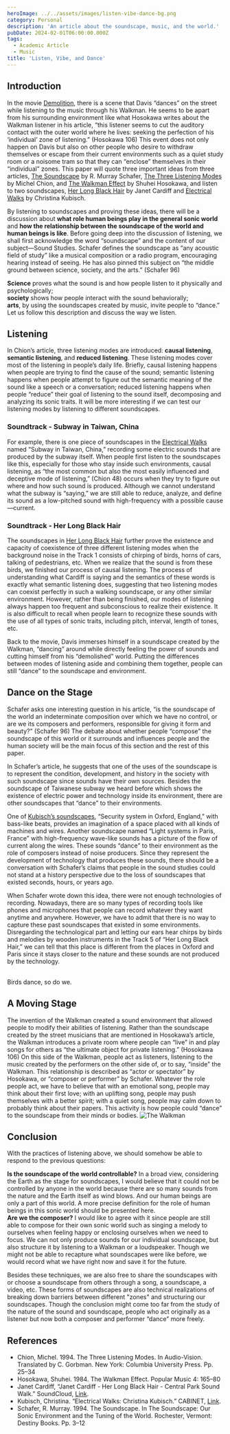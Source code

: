 ```yaml
---
heroImage: ../../assets/images/listen-vibe-dance-bg.png
category: Personal
description: 'An article about the soundscape, music, and the world.'
pubDate: 2024-02-01T06:00:00.000Z
tags:
  - Academic Article
  - Music
title: 'Listen, Vibe, and Dance'
---
```


## Introduction

In the movie [Demolition](<https://en.wikipedia.org/wiki/Demolition_(2015_film)>), there is a scene that Davis “dances” on the street while listening to the music through his Walkman.
He seems to be apart from his surrounding environment like what Hosokawa writes about the Walkman listener in his article,
“this listener seems to cut the auditory contact with the outer world where he lives: seeking the perfection of his ‘individual’ zone of listening.” (Hosokawa 106)
This event does not only happen on Davis but also on other people who desire to withdraw themselves or escape from their current environments
such as a quiet study room or a noisome tram so that they can “enclose” themselves in their “individual” zones.
This paper will quote three important ideas from three articles, [The Soundscape](https://monoskop.org/images/d/d4/Schafer_R_Murray_The_Soundscape_Our_Sonic_Environment_and_the_Tuning_of_the_World_1994.pdf) by R. Murray Schafer,
[The Three Listening Modes](https://monoskop.org/images/6/6d/Chion_Michel_Audio-Vision.pdf) by Michel Chion,
and [The Walkman Effect](https://ia904700.us.archive.org/24/items/Sesion11/Hosokawa%2C%20Shuhei%20-%20The%20Walkman%20effect.pdf) by Shuhei Hosokawa,
and listen to two soundscapes, [Her Long Black Hair](https://soundcloud.com/incredibleworksofart/sets/janet-cardiff) by Janet Cardiff
and [Electrical Walks](https://www.cabinetmagazine.org/issues/21/kubisch.php) by Christina Kubisch.

By listening to soundscapes and proving these ideas, there will be a discussion about **what role human beings play in the general sonic world**
and **how the relationship between the soundscape of the world and human beings is like**.
Before going deep into the discussion of listening, we shall first acknowledge the word “soundscape” and the content of our subject—Sound Studies.
Schafer defines the soundscape as “any acoustic field of study” like a musical composition or a radio program, encouraging hearing instead of seeing.
He has also pinned this subject on “the middle ground between science, society, and the arts.” (Schafer 96)

**Science** proves what the sound is and how people listen to it physically and psychologically; <br />
**society** shows how people interact with the sound behaviorally; <br />
**arts**, by using the soundscapes created by music, invite people to “dance.”
Let us follow this description and discuss the way we listen.

## Listening

In Chion’s article, three listening modes are introduced: **causal listening**, **semantic listening**, and **reduced listening**.
These listening modes cover most of the listening in people’s daily life. Briefly, causal listening happens when people are trying to find the cause of the sound;
semantic listening happens when people attempt to figure out the semantic meaning of the sound like a speech or a conversation;
reduced listening happens when people “reduce” their goal of listening to the sound itself, decomposing and analyzing its sonic traits.
It will be more interesting if we can test our listening modes by listening to different soundscapes.

### Soundtrack - Subway in Taiwan, China

For example, there is one piece of soundscapes in the [Electrical Walks](https://www.cabinetmagazine.org/issues/21/kubisch.php) named “Subway in Taiwan, China,”
recording some electric sounds that are produced by the subway itself.
When people first listen to the soundscapes like this, especially for those who stay inside such environments, causal listening,
as “the most common but also the most easily influenced and deceptive mode of listening,” (Chion 48) occurs when they try to figure out where and how such sound is produced.
Although we cannot understand what the subway is “saying,” we are still able to reduce, analyze, and define its sound as a low-pitched sound with high-frequency with a possible cause—current.

### Soundtrack - Her Long Black Hair

The soundscapes in [Her Long Black Hair](https://soundcloud.com/incredibleworksofart/sets/janet-cardiff) further prove the existence and capacity of coexistence of three different listening modes
when the background noise in the Track 1 consists of chirping of birds, horns of cars, talking of pedestrians, etc.
When we realize that the sound is from these birds, we finished our process of causal listening.
The process of understanding what Cardiff is saying and the semantics of these words is exactly what semantic listening does,
suggesting that two listening modes can coexist perfectly in such a walking soundscape, or any other similar environment.
However, rather than being finished, our modes of listening always happen too frequent and subconscious to realize their existence.
It is also difficult to recall when people learn to recognize these sounds with the use of all types of sonic traits, including pitch, interval, length of tones, etc.

Back to the movie, Davis immerses himself in a soundscape created by the Walkman, “dancing” around
while directly feeling the power of sounds and cutting himself from his “demolished” world.
Putting the differences between modes of listening aside and combining them together, people can still “dance” to the soundscape and environment.

## Dance on the Stage

Schafer asks one interesting question in his article, “is the soundscape of the world an indeterminate composition over which we have no control,
or are we its composers and performers, responsible for giving it form and beauty?” (Schafer 96)
The debate about whether people “compose” the soundscape of this world or it surrounds and influences people
and the human society will be the main focus of this section and the rest of this paper.

In Schafer’s article, he suggests that one of the uses of the soundscape is to represent the condition, development,
and history in the society with such soundscape since sounds have their own sources. Besides the soundscape of Taiwanese subway we heard
before which shows the existence of electric power and technology inside its environment, there are other soundscapes that “dance” to their environments.

One of [Kubisch’s soundscapes](https://www.cabinetmagazine.org/issues/21/kubisch.php), “Security system in Oxford, England,” with bass-like beats, provides an imagination of a space placed with all kinds of machines and wires.
Another soundscape named “Light systems in Paris, France” with high-frequency wave-like sounds has a picture of the flow of current along the wires.
These sounds “dance” to their environment as the role of composers instead of noise producers. Since they represent the development of technology that produces these sounds,
there should be a conversation with Schafer’s claims that people in the sound studies could not stand at a history perspective due to the loss of soundscapes that existed seconds, hours, or years ago.

When Schafer wrote down this idea, there were not enough technologies of recording. Nowadays, there are so many types of recording tools like phones and microphones that people can record whatever they want anytime and anywhere.
However, we have to admit that there is no way to capture these past soundscapes that existed in some environments.
Disregarding the technological part and letting our ears hear chirps by birds and melodies by wooden instruments in the Track 5 of “Her Long Black Hair,”
we can tell that this place is different from the places in Oxford and Paris since it stays closer to the nature and these sounds are not produced by the technology.

<br /> Birds dance, so do we.

## A Moving Stage

The invention of the Walkman created a sound environment that allowed people to modify their abilities of listening.
Rather than the soundscape created by the street musicians that are mentioned in Hosokawa’s article,
the Walkman introduces a private room where people can “live” in and play songs for others as “the ultimate object for private listening.” (Hosokawa 106)
On this side of the Walkman, people act as listeners, listening to the music created by the performers on the other side of, or to say, “inside” the Walkman.
This relationship is described as “actor or spectator” by Hosokawa, or “composer or performer” by Schafer.
Whatever the role people act, we have to believe that with an emotional song, people may think about their first love;
with an uplifting song, people may push themselves with a better spirit;
with a quiet song, people may calm down to probably think about their papers.
This activity is how people could “dance” to the soundscape from their minds or bodies.
![The Walkman](../../assets/images/walkman-unsplash.jpeg)

## Conclusion

With the practices of listening above, we should somehow be able to respond to the previous questions:

**Is the soundscape of the world controllable?** In a broad view, considering the Earth as the stage for soundscapes,
I would believe that it could not be controlled by anyone in the world because there are so many sounds from the nature and the Earth itself as wind blows.
And our human beings are only a part of this world. A more precise definition for the role of human beings in this sonic world should be presented here. <br />
**Are we the composer?** I would like to agree with it since people are still able to compose for their own sonic world such as singing a melody to ourselves
when feeling happy or enclosing ourselves when we need to focus. We can not only produce sounds for our individual soundscape,
but also structure it by listening to a Walkman or a loudspeaker. Though we might not be able to recapture what soundscapes were like before,
we would record what we have right now and save it for the future.

Besides these techniques, we are also free to share the soundscapes with or choose a soundscape from others through a song, a soundscape, a video, etc.
These forms of soundscapes are also technical realizations of breaking down barriers between different "zones" and structuring our soundscapes.
Though the conclusion might come too far from the study of the nature of the sound and soundscape,
people who act originally as a listener but now both a composer and performer “dance” more freely.

## References

- Chion, Michel. 1994. The Three Listening Modes. In Audio-Vision. Translated by C. Gorbman. New York: Columbia University Press. Pp. 25–34
- Hosokawa, Shuhei. 1984. The Walkman Effect. Popular Music 4: 165–80
- Janet Cardiff, “Janet Cardiff - Her Long Black Hair - Central Park Sound Walk.” SoundCloud, [Link](https://soundcloud.com/incredibleworksofart/sets/janet-cardiff).
- Kubisch, Christina. “Electrical Walks: Christina Kubisch.” CABINET, [Link](https://www.cabinetmagazine.org/issues/21/kubisch.php).
- Schafer, R. Murray. 1994. The Soundscape. In The Soundscape: Our Sonic Environment and the Tuning of the World. Rochester, Vermont: Destiny Books. Pp. 3–12
